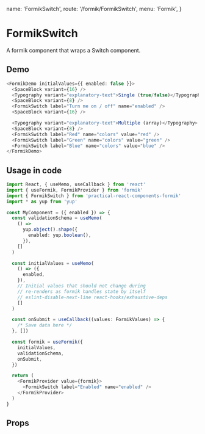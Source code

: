   name: 'FormikSwitch',
  route: '/formik/FormikSwitch',
  menu: 'Formik',
}


# FormikSwitch

A formik component that wraps a Switch component.

## Demo

```typescript type="demo"
<FormikDemo initialValues={{ enabled: false }}>
  <SpaceBlock variant={16} />
  <Typography variant="explanatory-text">Single (true/false)</Typography>
  <SpaceBlock variant={8} />
  <FormikSwitch label="Turn me on / off" name="enabled" />
  <SpaceBlock variant={16} />

  <Typography variant="explanatory-text">Multiple (array)</Typography>
  <SpaceBlock variant={8} />
  <FormikSwitch label="Red" name="colors" value="red" />
  <FormikSwitch label="Green" name="colors" value="green" />
  <FormikSwitch label="Blue" name="colors" value="blue" />
</FormikDemo>
```

## Usage in code

```typescript
import React, { useMemo, useCallback } from 'react'
import { useFormik, FormikProvider } from 'formik'
import { FormikSwitch } from 'practical-react-components-formik'
import * as yup from 'yup'

const MyComponent = ({ enabled }) => {
  const validationSchema = useMemo(
    () =>
      yup.object().shape({
        enabled: yup.boolean(),
      }),
    []
  )

  const initialValues = useMemo(
    () => ({
      enabled,
    }),
    // Initial values that should not change during
    // re-renders as formik handles state by itself
    // eslint-disable-next-line react-hooks/exhaustive-deps
    []
  )

  const onSubmit = useCallback((values: FormikValues) => {
    /* Save data here */
  }, [])

  const formik = useFormik({
    initialValues,
    validationSchema,
    onSubmit,
  })

  return (
    <FormikProvider value={formik}>
      <FormikSwitch label="Enabled" name="enabled" />
    </FormikProvider>
  )
}
```

## Props

<Props of="FormikSwitch" />
